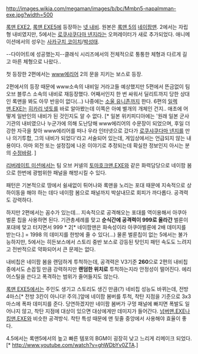 http://images.wikia.com/megaman/images/b/bc/Mmbn5-napalmman-exe.jpg?width=500

[[록맨 EXE2]], [[록맨 EXE5]]에 등장하는 [[넷 내비]]. 원본은 [[록맨 5]]의 [[네이팜맨]].
2에서는 자립형 내비였지만, 5에서는 [[로쿠샤쿠다마 넨지]]라는 오퍼레이터가 새로 추가되었다.
애니메이션에서의 성우는 [[사카구치 코이치]]/[[박성태]].

--다이어트에 성공했는지--클래식 시리즈에서의 전체적으로 퉁퉁한 체형과 다르게 길고 마른 체형으로 나왔다.. 

첫 등장한 2편에서는 [[www]]에리어 2의 문을 지키는 보스로 등장.

2편에서의 등장 때문에 www소속의 내비일 거라고들 예상했지만 5편에서 뜬금없이 팀 오브 블루스 소속의 내비로 재등장했다. 어째서인지 한 번 싸워서 딜리트까지 당한 상대인 록맨을 봐도 아무 반응이 없다(...) 나중에는 [[소울 유니존]]까지 한다. 6편의 [[일렉맨.EXE]]는 [[히카리 넷토]]를 바로 알아봤는데 이쪽은 아예 별개의 개체인 건지.. 애초에 어떻게 일반인의 내비가 된 것인지도 알 수 없다. [* 일본 위키피디아에는 '원래 일본 군사기관의 내비였으나 누군가에 의해 도난당해 www에리어의 수문장이 되었으며, 후일 더 강한 자극을 찾아 www에리어를 떠나 우라 인터넷으로 갔다가 [[로쿠샤쿠다마 넨지]]를 만나 의기투합, 그의 내비가 되었다'라고 서술되어 있는데, 게임상에서는 언급되지 않는 내용이다. 아마 외전 또는 설정집에 나온 이야기로 추정되는데 확실한 정보인지 아시는 분의 [[수정바람]]. ]

[[리버레이트 미션]]에서는 팀 오브 커넬의 [[토마호크맨.EXE]]와 같은 화력담당으로 네이팜 봄으로 한번에 광범위한 패널을 해방시킬 수 있다.

패턴은 기본적으로 땅에서 쉴새없이 튀어나와 록맨을 노리는 포대 때문에 지속적으로 상하이동을 해야 하는 데다 네이팜 봄으로 패널까지 박살내므로 회피가 까다롭다. 공격력도 강력하다. 

하지만 2편에서는 꼼수가 있는데... 지속적으로 공격해오는 포대를 역이용해서 아쿠아 벌룬 칩을 사용하면 된다. 기관총세례를 맞고 '''순식간에 공격력이 999로 올라간''' 벌룬이 포대에 맞고 터지면서 999 * 2[* 네이팜맨은 화속성이라 아쿠아벌룬에 2배 데미지를 받는다.] = 1998 의 데미지를 한방에 줄 수 있다(...) 물론 벌룬칩이 없는 5에서는 불가능하지만, 5에서는 히든보스에서 스토리 중반 보스로 강등된 탓인지 패턴 속도도 느려지고 전반적으로 약화되어서 큰 문제는 없다.

내비칩은 네이팜 봄을 랜덤하게 투척하는데, 공격력은 V3기준 '''260'''으로 2편의 내비칩 중에서도 손꼽힐 만큼 강력하지만 '''랜덤한 위치로''' 투척하는지라 안정성이 떨어진다. 에리어스틸을 쓴다고 폭격하는 범위가 줄어들지도 않는다.

[[록맨 EXE5]]에서는 주인도 생기고 스토리도 생긴 만큼(?) 네비칩 성능도 바뀌는데, 전방 4마스[* 전방 3칸이 아니다! 주의.]앞에 네이팜 봄버를 투척, 착탄 지점을 기준으로 3x3마스에 폭파 데미지를 준다. 당연하겠지만 네이팜 봄버가 구멍 패널에 빠지면 폭발도 일어나지 않고, 착탄 지점에 대상이 있으면 대상에게만 데미지가 들어간다. [[넘버맨.EXE]]나 [[킹맨.EXE]]와 비슷한 공격방식. 착탄 특성 때문에 맨 뒷줄 중앙에서 사용해야 효율이 좋다.

4.5에서는 록맨5에서의 높고 빠른 템포의 BGM이 굉장히 낮고 느리게 리메이크 되었다.[* http://www.youtube.com/watch?v=ghWDbYv0ZTA.]
